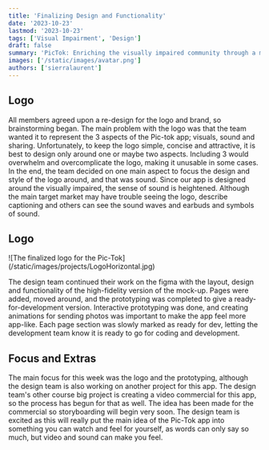 ```yaml
---
title: 'Finalizing Design and Functionality'
date: '2023-10-23'
lastmod: '2023-10-23'
tags: ['Visual Impairment', 'Design']
draft: false
summary: 'PicTok: Enriching the visually impaired community through a multisensory photo-sharing experience, merging cutting-edge AI with Next.js, TypeScript, and Tailwind CSS.'
images: ['/static/images/avatar.png']
authors: ['sierralaurent']
---
```


## Logo

All members agreed upon a re-design for the logo and brand, so brainstorming began. The main problem with the logo was that the team wanted it to represent the 3 aspects of the Pic-tok app; visuals, sound and sharing. Unfortunately, to keep the logo simple, concise and attractive, it is best to design only around one or maybe two aspects. Including 3 would overwhelm and overcomplicate the logo, making it unusable in some cases.
In the end, the team decided on one main aspect to focus the design and style of the logo around, and that was sound. Since our app is designed around the visually impaired, the sense of sound is heightened. Although the main target market may have trouble seeing the logo, describe captioning and others can see the sound waves and earbuds and symbols of sound.

## Logo

<div class="bg-white w-[240px] h-[162px] flex items-center justify-center">
  ![The finalized logo for the Pic-Tok](/static/images/projects/LogoHorizontal.jpg)
</div>

The design team continued their work on the figma with the layout, design and functionality of the high-fidelity version of the mock-up. Pages were added, moved around, and the prototyping was completed to give a ready-for-development version. Interactive prototyping was done, and creating animations for sending photos was important to make the app feel more app-like.
Each page section was slowly marked as ready for dev, letting the development team know it is ready to go for coding and development.

## Focus and Extras

The main focus for this week was the logo and the prototyping, although the design team is also working on another project for this app. The design team's other course big project is creating a video commercial for this app, so the process has begun for that as well.
The idea has been made for the commercial so storyboarding will begin very soon. The design team is excited as this will really put the main idea of the Pic-Tok app into something you can watch and feel for yourself, as words can only say so much, but video and sound can make you feel.
